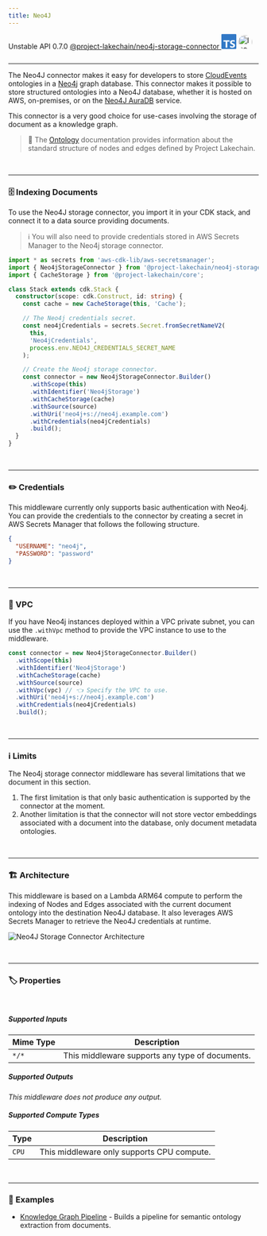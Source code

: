 ```yaml
---
title: Neo4J
---
```



<span title="Label: Pro" data-view-component="true" class="Label Label--api text-uppercase">
  Unstable API
</span>
<span title="Label: Pro" data-view-component="true" class="Label Label--version text-uppercase">
  0.7.0
</span>
<span title="Label: Pro" data-view-component="true" class="Label Label--package">
  <a target="_blank" href="https://www.npmjs.com/package/@project-lakechain/neo4j-storage-connector">
    @project-lakechain/neo4j-storage-connector
  </a>
</span>
<span class="language-icon">
  <svg role="img" viewBox="0 0 24 24" width="30" xmlns="http://www.w3.org/2000/svg" style="fill: #3178C6;"><title>TypeScript</title><path d="M1.125 0C.502 0 0 .502 0 1.125v21.75C0 23.498.502 24 1.125 24h21.75c.623 0 1.125-.502 1.125-1.125V1.125C24 .502 23.498 0 22.875 0zm17.363 9.75c.612 0 1.154.037 1.627.111a6.38 6.38 0 0 1 1.306.34v2.458a3.95 3.95 0 0 0-.643-.361 5.093 5.093 0 0 0-.717-.26 5.453 5.453 0 0 0-1.426-.2c-.3 0-.573.028-.819.086a2.1 2.1 0 0 0-.623.242c-.17.104-.3.229-.393.374a.888.888 0 0 0-.14.49c0 .196.053.373.156.529.104.156.252.304.443.444s.423.276.696.41c.273.135.582.274.926.416.47.197.892.407 1.266.628.374.222.695.473.963.753.268.279.472.598.614.957.142.359.214.776.214 1.253 0 .657-.125 1.21-.373 1.656a3.033 3.033 0 0 1-1.012 1.085 4.38 4.38 0 0 1-1.487.596c-.566.12-1.163.18-1.79.18a9.916 9.916 0 0 1-1.84-.164 5.544 5.544 0 0 1-1.512-.493v-2.63a5.033 5.033 0 0 0 3.237 1.2c.333 0 .624-.03.872-.09.249-.06.456-.144.623-.25.166-.108.29-.234.373-.38a1.023 1.023 0 0 0-.074-1.089 2.12 2.12 0 0 0-.537-.5 5.597 5.597 0 0 0-.807-.444 27.72 27.72 0 0 0-1.007-.436c-.918-.383-1.602-.852-2.053-1.405-.45-.553-.676-1.222-.676-2.005 0-.614.123-1.141.369-1.582.246-.441.58-.804 1.004-1.089a4.494 4.494 0 0 1 1.47-.629 7.536 7.536 0 0 1 1.77-.201zm-15.113.188h9.563v2.166H9.506v9.646H6.789v-9.646H3.375z"/></svg>
</span>
<span class="language-icon" style="margin-right: 10px">
  <a target="_blank" href="https://neo4j.com/">
    <Image width="28" src={icon} alt="Icon" style="border-radius: 50%" />
  </a>
</span>
<div style="margin-top: 26px"></div>

---

The Neo4J connector makes it easy for developers to store [CloudEvents](/project-lakechain/general/events) ontologies in a [Neo4j](https://neo4j.com/) graph database.
This connector makes it possible to store structured ontologies into a Neo4J database, whether it is
hosted on AWS, on-premises, or on the [Neo4J AuraDB](https://neo4j.com/cloud/platform/aura-graph-database/) service.

This connector is a very good choice for use-cases involving the storage of document as a knowledge graph.

> 💁 The [Ontology](/project-lakechain/guides/ontology) documentation provides information about the standard structure of nodes and edges defined by Project Lakechain.

<br />

---

### 🗄️ Indexing Documents

To use the Neo4J storage connector, you import it in your CDK stack, and connect it to a data source providing documents.

> ℹ️ You will also need to provide credentials stored in AWS Secrets Manager to the Neo4j storage connector.

```typescript
import * as secrets from 'aws-cdk-lib/aws-secretsmanager';
import { Neo4jStorageConnector } from '@project-lakechain/neo4j-storage-connector';
import { CacheStorage } from '@project-lakechain/core';

class Stack extends cdk.Stack {
  constructor(scope: cdk.Construct, id: string) {
    const cache = new CacheStorage(this, 'Cache');

    // The Neo4j credentials secret.
    const neo4jCredentials = secrets.Secret.fromSecretNameV2(
      this,
      'Neo4jCredentials',
      process.env.NEO4J_CREDENTIALS_SECRET_NAME
    );

    // Create the Neo4j storage connector.
    const connector = new Neo4jStorageConnector.Builder()
      .withScope(this)
      .withIdentifier('Neo4jStorage')
      .withCacheStorage(cache)
      .withSource(source)
      .withUri('neo4j+s://neo4j.example.com')
      .withCredentials(neo4jCredentials)
      .build();
  }
}
```

<br />

---

### ✏️ Credentials

This middleware currently only supports basic authentication with Neo4j.
You can provide the credentials to the connector by creating a secret in AWS Secrets Manager that follows the following structure.

```json
{
  "USERNAME": "neo4j",
  "PASSWORD": "password"
}
```

<br />

---

### 🔐 VPC

If you have Neo4j instances deployed within a VPC private subnet, you can use the `.withVpc` method to provide the VPC instance to use to the middleware.

```typescript
const connector = new Neo4jStorageConnector.Builder()
  .withScope(this)
  .withIdentifier('Neo4jStorage')
  .withCacheStorage(cache)
  .withSource(source)
  .withVpc(vpc) // 👈 Specify the VPC to use.
  .withUri('neo4j+s://neo4j.example.com')
  .withCredentials(neo4jCredentials)
  .build();
```

<br />

---

### ℹ️ Limits

The Neo4j storage connector middleware has several limitations that we document in this section.

1. The first limitation is that only basic authentication is supported by the connector at the moment.
2. Another limitation is that the connector will not store vector embeddings associated with a document into the database, only document metadata ontologies.

<br />

---

### 🏗️ Architecture

This middleware is based on a Lambda ARM64 compute to perform the indexing of Nodes and Edges associated with the current document ontology into the destination Neo4J database. It also leverages AWS Secrets Manager to retrieve the Neo4J credentials at runtime.

![Neo4J Storage Connector Architecture](../../../assets/neo4j-storage-connector-architecture.png)

<br />

---

### 🏷️ Properties

<br />

##### Supported Inputs

|  Mime Type  | Description |
| ----------- | ----------- |
| `*/*` | This middleware supports any type of documents. |

##### Supported Outputs

*This middleware does not produce any output.*

##### Supported Compute Types

| Type  | Description |
| ----- | ----------- |
| `CPU` | This middleware only supports CPU compute. |

<br />

---

### 📖 Examples

- [Knowledge Graph Pipeline](https://github.com/awslabs/project-lakechain/tree/main/examples/simple-pipelines/generative-pipelines/knowledge-graph-pipeline) - Builds a pipeline for semantic ontology extraction from documents.
